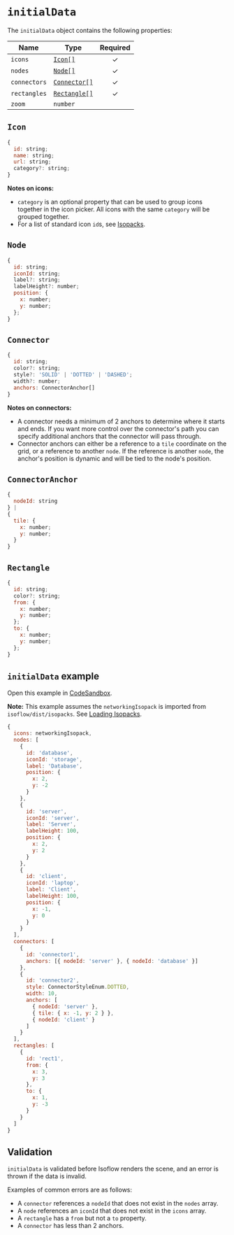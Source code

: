 # `initialData`

The `initialData` object contains the following properties:

| Name | Type | Required |
| --- | --- | :---: |
| `icons` | [`Icon[]`](#icon) | ✓ |
| `nodes` | [`Node[]`](#node) | ✓ |
| `connectors` | [`Connector[]`](#connector) | ✓ |
| `rectangles` | [`Rectangle[]`](#rectangle) | ✓ |
| `zoom` | `number` |  |

## `Icon`

```js
{
  id: string;
  name: string;
  url: string;
  category?: string;
}
```

**Notes on icons:**
- `category` is an optional property that can be used to group icons together in the icon picker.  All icons with the same `category` will be grouped together.
- For a list of standard icon `id`s, see [Isopacks](/docs/isopacks#icon-ids).

## `Node`

```js
{
  id: string;
  iconId: string;
  label?: string;
  labelHeight?: number;
  position: {
    x: number;
    y: number;
  };
}
```

## `Connector`

```js
{
  id: string;
  color?: string;
  style?: 'SOLID' | 'DOTTED' | 'DASHED';
  width?: number;
  anchors: ConnectorAnchor[]
}
```

**Notes on connectors:**
- A connector needs a minimum of 2 anchors to determine where it starts and ends.
If you want more control over the connector's path you can specify additional anchors that the connector will pass through.
- Connector anchors can either be a reference to a `tile` coordinate on the grid, or a reference to another `node`.
If the reference is another `node`, the anchor's position is dynamic and will be tied to the node's position.

## `ConnectorAnchor`

```js
{
  nodeId: string 
} |
{
  tile: {
    x: number;
    y: number;
  }
}
```

## `Rectangle`

```js
{
  id: string;
  color?: string;
  from: {
    x: number;
    y: number;
  };
  to: {
    x: number;
    y: number;
  };
}
```

## `initialData` example
Open this example in [CodeSandbox](https://codesandbox.io/p/sandbox/github/markmanx/isoflow/tree/main).

**Note:** This example assumes the `networkingIsopack` is imported from `isoflow/dist/isopacks`. See [Loading Isopacks](/docs/isopacks).

```js
{
  icons: networkingIsopack,
  nodes: [
    {
      id: 'database',
      iconId: 'storage',
      label: 'Database',
      position: {
        x: 2,
        y: -2
      }
    },
    {
      id: 'server',
      iconId: 'server',
      label: 'Server',
      labelHeight: 100,
      position: {
        x: 2,
        y: 2
      }
    },
    {
      id: 'client',
      iconId: 'laptop',
      label: 'Client',
      labelHeight: 100,
      position: {
        x: -1,
        y: 0
      }
    }
  ],
  connectors: [
    {
      id: 'connector1',
      anchors: [{ nodeId: 'server' }, { nodeId: 'database' }]
    },
    {
      id: 'connector2',
      style: ConnectorStyleEnum.DOTTED,
      width: 10,
      anchors: [
        { nodeId: 'server' },
        { tile: { x: -1, y: 2 } },
        { nodeId: 'client' }
      ]
    }
  ],
  rectangles: [
    {
      id: 'rect1',
      from: {
        x: 3,
        y: 3
      },
      to: {
        x: 1,
        y: -3
      }
    }
  ]
}
```

## Validation
`initialData` is validated before Isoflow renders the scene, and an error is thrown if the data is invalid.

Examples of common errors are as follows:
- A `connector` references a `nodeId` that does not exist in the `nodes` array.
- A `node` references an `iconId` that does not exist in the `icons` array.
- A `rectangle` has a `from` but not a `to` property.
- A `connector` has less than 2 anchors.